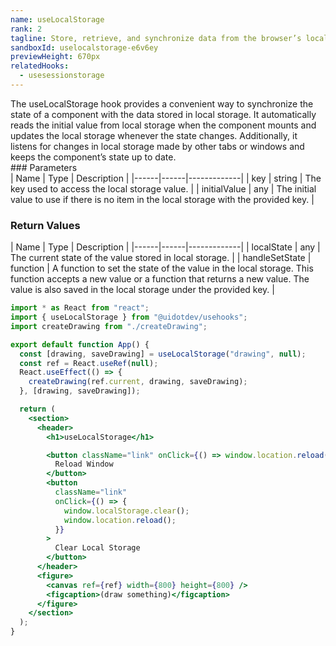 ```yaml
---
name: useLocalStorage
rank: 2
tagline: Store, retrieve, and synchronize data from the browser’s localStorage API with useLocalStorage
sandboxId: uselocalstorage-e6v6ey
previewHeight: 670px
relatedHooks:
  - usesessionstorage
---
```



<HookDescription name={frontmatter.name}>
  The useLocalStorage hook provides a convenient way to synchronize the state of
  a component with the data stored in local storage. It automatically reads the
  initial value from local storage when the component mounts and updates the
  local storage whenever the state changes. Additionally, it listens for changes
  in local storage made by other tabs or windows and keeps the component’s state
  up to date.
</HookDescription>

<div class="reference">
  ### Parameters

  <div class="table-container">
  | Name | Type | Description |
  |------|------|-------------|
  | key | string | The key used to access the local storage value. |
  | initialValue | any | The initial value to use if there is no item in the local storage with the provided key. |
  </div>

  ### Return Values

  <div class="table-container">
  | Name | Type | Description |
  |------|------|-------------|
  | localState | any | The current state of the value stored in local storage. |
  | handleSetState | function | A function to set the state of the value in the local storage. This function accepts a new value or a function that returns a new value. The value is also saved in the local storage under the provided key. |
  </div>
</div>

<CodePreview
  sandboxId={frontmatter.sandboxId}
  previewHeight={frontmatter.previewHeight}
/>

<StaticCodeContainer>

```jsx
import * as React from "react";
import { useLocalStorage } from "@uidotdev/usehooks";
import createDrawing from "./createDrawing";

export default function App() {
  const [drawing, saveDrawing] = useLocalStorage("drawing", null);
  const ref = React.useRef(null);
  React.useEffect(() => {
    createDrawing(ref.current, drawing, saveDrawing);
  }, [drawing, saveDrawing]);

  return (
    <section>
      <header>
        <h1>useLocalStorage</h1>

        <button className="link" onClick={() => window.location.reload()}>
          Reload Window
        </button>
        <button
          className="link"
          onClick={() => {
            window.localStorage.clear();
            window.location.reload();
          }}
        >
          Clear Local Storage
        </button>
      </header>
      <figure>
        <canvas ref={ref} width={800} height={800} />
        <figcaption>(draw something)</figcaption>
      </figure>
    </section>
  );
}
```

</StaticCodeContainer>
